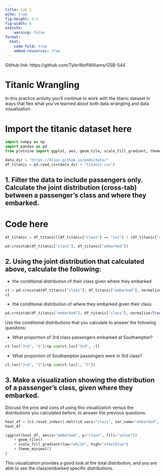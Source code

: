 ```yaml
---
title: Lab 1
echo: true
fig-height: 3.5
fig-width: 6
execute:
    warning: false
format:
  html:
    code-fold: true
    embed-resources: true
---
```

GitHub link: https://github.com/TylerWolfWilliams/GSB-544

# Titanic Wrangling

In this practice activity you'll continue to work with the titanic dataset in ways that flex what you've learned about both data wrangling and data visualization.

# Import the titanic dataset here
```python
import numpy as np
import pandas as pd
from plotnine import ggplot, aes, geom_tile, scale_fill_gradient, theme_minimal

data_dir = "https://dlsun.github.io/pods/data/"
df_titanic = pd.read_csv(data_dir + "titanic.csv")
```

## 1. Filter the data to include passengers only. Calculate the joint distribution (cross-tab) between a passenger's class and where they embarked.

# Code here
```python
df_titanic = df_titanic[(df_titanic["class"] == "1st") | (df_titanic["class"] == "2nd") | (df_titanic["class"] == "3rd")]

pd.crosstab(df_titanic["class"], df_titanic["embarked"])
```

## 2. Using the joint distribution that calculated above, calculate the following:

* the conditional distribution of their class given where they embarked
```python
ct = pd.crosstab(df_titanic["class"], df_titanic["embarked"], normalize=True)
ct
```

* the conditional distribution of where they embarked given their class
```python
pd.crosstab(df_titanic["embarked"], df_titanic["class"], normalize=True)
```

Use the conditional distributions that you calculate to answer the following quesitons:

* What proportion of 3rd class passengers embarked at Southampton?
```python
ct.loc["3rd", "S"]/np.sum(ct.loc["3rd", :])
```

* What proportion of Southampton passengers were in 3rd class?
```python
ct.loc["3rd", "S"]/np.sum(ct.loc[:, "S"])
```

## 3. Make a visualization showing the distribution of a passenger's class, given where they embarked.

Discuss the pros and cons of using this visualization versus the distributions you calculated before, to answer the previous questions.

```python
heat_df = (ct.reset_index().melt(id_vars="class", var_name="embarked", value_name="value"))
heat_df

(ggplot(heat_df, aes(x="embarked", y="class", fill="value"))
    + geom_tile()
    + scale_fill_gradient(low="white", high="steelblue")
    + theme_minimal()
)
```

This visualization provides a good look at the total distribution, and you are able to see the class/embarked specific distributions.